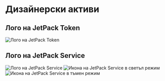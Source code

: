 # Дизайнерски активи

## Лого на JetPack Token

![Лого на JetPack Token](/images/jetpack.svg)

## Лого на JetPack Service

![Лого на JetPack Service](/images/jetpack_image.png)
![Икона на JetPack Service в светъл режим](/images/jetpack_logo.svg)
![Икона на JetPack Service в тъмен режим](/images/jetpack_logo_dark.svg)